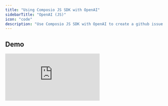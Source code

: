 ```yaml
---
title: "Using Composio JS SDK with OpenAI"
sidebarTitle: "OpenAI (JS)"
icon: "code"
description: "Use Composio JS SDK with OpenAI to create a github issue creation agent"
---
```


## Demo

 <iframe
    src="https://codesandbox.io/p/devbox/test-wnktj6?embed=1&file=%2Findex.mjs&showConsole=true"
    frameBorder="0"
    title="Direct Action Execution"
    allow="clipboard-write"
    webkitallowfullscreen="true"
    mozallowfullscreen="true"
    allowfullscreen
    style={{
    width: '100%',
    height: '500px',
    border: '3px solid #5E43CE',
    borderRadius: '10px',
    }}/>
<Steps>
<Step title="Get Composio API Key">
Follow this [Get API Key](/introduction/foundations/howtos/get_api_key) to get your Composio API Key
</Step>
<Step title="Install Dependencies">
<CodeGroup>
      ```bash Install dependencies
npm install composio-core openai 
yarn add composio-core openai 
pnpm add composio-core openai
      ```
    </CodeGroup>
</Step>

<Step title="Define method to let user connect their GitHub account">

 <CodeGroup>
      ```typescript index.mjs
import { OpenAI } from "openai";
import { OpenAIToolSet } from "composio-core";

const COMPOSIO_API_KEY = "<your-composio-api-key>"
const OPEN_AI_API_KEY = "<your-openai-api-key>"
const toolset = new OpenAIToolSet({apiKey: COMPOSIO_API_KEY,});

const appName = 'github';

async function setupUserConnectionIfNotExists(entityId) {
        const entity = toolset.client.getEntity(entityId);
        const connection = await entity.getConnection(appName);

        if (!connection) {
            const connection = await entity.initiateConnection(appName);
            console.log("Log in via: ", connection.redirectUrl);
            return connection.waitUntilActive(60);
        }

        return connection;
}
      ```
    </CodeGroup>

Learn more about entities [here](introduction/foundations/components/entity/entity-guide)

</Step>

<Step title="Setup Agent with OpenAI">

<CodeGroup>
      ```typescript index.mjs
async function executeAgent(repo,entityName="default") {
        const entity = toolset.client.getEntity(entityName)
        await setupUserConnectionIfNotExists(entity.id);

        const tools = await toolset.getActions({ actions: ["github_issues_create"] }, entity.id);
        const instruction = `Make an issue with sample title in the repo - ${repo}`

        const client = new OpenAI({ apiKey: OPEN_AI_API_KEY })
        const response = await client.chat.completions.create({
            model: "gpt-4-turbo",
            messages: [{
                role: "user",
                content: instruction,
            }],
            tools: tools,
            tool_choice: "auto",
        })

        console.log(response.choices[0].message.tool_calls);
        await toolset.handleToolCall(response, entity.id);
}

      ```
    </CodeGroup>

</Step>

<Step title="Invoke Your Agent">

<CodeGroup>
      ```typescript  index.mjs
      executeAgent("himanshu-dixit/custom-repo-breaking")
      ```
    </CodeGroup>

Tada 🎉! It was this simple to create a powerful Agent with Composio and OpenAI.
</Step>

<Step title="Complete code snippet">
View the full snippet [here](https://github.com/composiohq/composio/tree/master/js/examples/openai/sample.mjs)
</Step>
</Steps>



